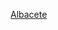 {{Catnav|頁面分類|...|西班牙體育|西班牙足球|效力西班牙球會的球員}}
{{Catnav|頁面分類|...|各國足球|西班牙足球|效力西班牙球會的球員}}

[[Category:效力西班牙球會的球員|Albacete]]